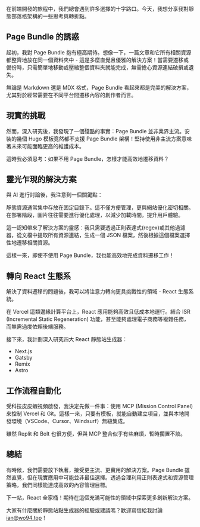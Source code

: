 在前端開發的旅程中，我們總會遇到許多選擇的十字路口。今天，我想分享我對靜態部落格架構的一些思考與轉折點。

## Page Bundle 的誘惑

起初，我對 Page Bundle 抱有極高期待。想像一下，一篇文章和它所有相關資源都整齊地放在同一個資料夾中 - 這是多麼直覺且優雅的解決方案！當需要遷移或備份時，只需簡單地移動或壓縮整個資料夾就能完成，無需擔心資源連結破損或遺失。

無論是 Markdown 還是 MDX 格式，Page Bundle 看起來都是完美的解決方案，尤其對於經常需要在不同平台間遷移內容的創作者而言。

## 現實的挑戰

然而，深入研究後，我發現了一個殘酷的事實：Page Bundle 並非業界主流。安裝的幾個 Hugo 模板竟然都不支援 Page Bundle 架構！堅持使用非主流方案意味著未來可能面臨更高的維護成本。

這時我必須思考：如果不用 Page Bundle，怎樣才能高效地遷移資料？

## 靈光乍現的解決方案

與 AI 進行討論後，我注意到一個關鍵點：

靜態資源通常集中存放在固定目錄下。這不僅方便管理，更與網站優化密切相關。在部署階段，圖片往往需要進行優化處理，以減少加載時間，提升用戶體驗。

這一認知帶來了解決方案的靈感：我只需要透過正則表達式(regex)或其他過濾器，從文檔中提取所有資源連結，生成一個 JSON 檔案，然後根據這個檔案選擇性地遷移相關資源。

這樣一來，即使不使用 Page Bundle，我也能高效地完成資料遷移工作！

## 轉向 React 生態系

解決了資料遷移的問題後，我可以將注意力轉向更具挑戰性的領域 - React 生態系統。

在 Vercel 這類邊緣計算平台上，React 應用能夠高效且低成本地運行。結合 ISR (Incremental Static Regeneration) 功能，甚至能夠處理電子商務等複雜任務，而無需過度依賴後端服務。

接下來，我計劃深入研究四大 React 靜態站生成器：

* Next.js
* Gatsby
* Remix
* Astro

## 工作流程自動化

受科技皮皮蝦視頻啟發，我決定先做一件事：使用 MCP (Mission Control Panel) 來控制 Vercel 和 Git。這樣一來，只要有模板，就能自動建立項目，並與本地開發環境（VSCode、Cursor、Windsurf）無縫集成。

雖然 Replit 和 Bolt 也很方便，但與 MCP 整合似乎有些麻煩，暫時擱置不談。

## 總結

有時候，我們需要放下執著，接受更主流、更實用的解決方案。Page Bundle 雖然直覺，但在現實應用中可能並非最佳選擇。透過合理利用正則表達式和資源管理策略，我們同樣能達成高效的內容管理目標。

下一站，React 全家桶！期待在這個充滿可能性的領域中探索更多創新解決方案。

大家有什麼關於靜態站點生成器的經驗或建議嗎？歡迎寫信給我討論 [ian@wo94.top](mailto\:ian@wo94.top)！